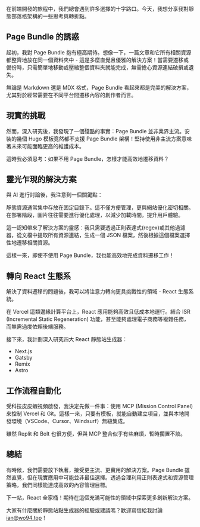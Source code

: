 在前端開發的旅程中，我們總會遇到許多選擇的十字路口。今天，我想分享我對靜態部落格架構的一些思考與轉折點。

## Page Bundle 的誘惑

起初，我對 Page Bundle 抱有極高期待。想像一下，一篇文章和它所有相關資源都整齊地放在同一個資料夾中 - 這是多麼直覺且優雅的解決方案！當需要遷移或備份時，只需簡單地移動或壓縮整個資料夾就能完成，無需擔心資源連結破損或遺失。

無論是 Markdown 還是 MDX 格式，Page Bundle 看起來都是完美的解決方案，尤其對於經常需要在不同平台間遷移內容的創作者而言。

## 現實的挑戰

然而，深入研究後，我發現了一個殘酷的事實：Page Bundle 並非業界主流。安裝的幾個 Hugo 模板竟然都不支援 Page Bundle 架構！堅持使用非主流方案意味著未來可能面臨更高的維護成本。

這時我必須思考：如果不用 Page Bundle，怎樣才能高效地遷移資料？

## 靈光乍現的解決方案

與 AI 進行討論後，我注意到一個關鍵點：

靜態資源通常集中存放在固定目錄下。這不僅方便管理，更與網站優化密切相關。在部署階段，圖片往往需要進行優化處理，以減少加載時間，提升用戶體驗。

這一認知帶來了解決方案的靈感：我只需要透過正則表達式(regex)或其他過濾器，從文檔中提取所有資源連結，生成一個 JSON 檔案，然後根據這個檔案選擇性地遷移相關資源。

這樣一來，即使不使用 Page Bundle，我也能高效地完成資料遷移工作！

## 轉向 React 生態系

解決了資料遷移的問題後，我可以將注意力轉向更具挑戰性的領域 - React 生態系統。

在 Vercel 這類邊緣計算平台上，React 應用能夠高效且低成本地運行。結合 ISR (Incremental Static Regeneration) 功能，甚至能夠處理電子商務等複雜任務，而無需過度依賴後端服務。

接下來，我計劃深入研究四大 React 靜態站生成器：

* Next.js
* Gatsby
* Remix
* Astro

## 工作流程自動化

受科技皮皮蝦視頻啟發，我決定先做一件事：使用 MCP (Mission Control Panel) 來控制 Vercel 和 Git。這樣一來，只要有模板，就能自動建立項目，並與本地開發環境（VSCode、Cursor、Windsurf）無縫集成。

雖然 Replit 和 Bolt 也很方便，但與 MCP 整合似乎有些麻煩，暫時擱置不談。

## 總結

有時候，我們需要放下執著，接受更主流、更實用的解決方案。Page Bundle 雖然直覺，但在現實應用中可能並非最佳選擇。透過合理利用正則表達式和資源管理策略，我們同樣能達成高效的內容管理目標。

下一站，React 全家桶！期待在這個充滿可能性的領域中探索更多創新解決方案。

大家有什麼關於靜態站點生成器的經驗或建議嗎？歡迎寫信給我討論 [ian@wo94.top](mailto\:ian@wo94.top)！